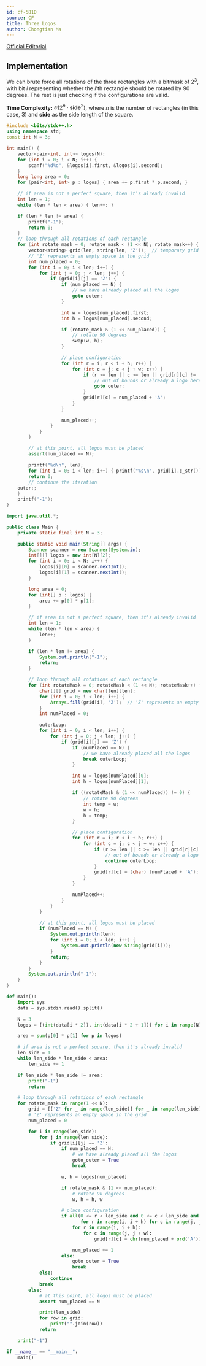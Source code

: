 ```yaml
---
id: cf-581D
source: CF
title: Three Logos
author: Chongtian Ma
---
```


[Official Editorial](https://codeforces.com/blog/entry/20508)

## Implementation

We can brute force all rotations of the three rectangles with a bitmask of $2^3$, with bit $i$ representing whether the $i$'th rectangle should be rotated by
$90$ degrees. The rest is just checking if the configurations are valid.

**Time Complexity:** $\mathcal{O}(2^n \cdot \textbf{side}^2)$, where $n$ is the number of rectangles (in this case, 3) and $\textbf{side}$ as the side length of the square.

<LanguageSection>
<CPPSection>

```cpp
#include <bits/stdc++.h>
using namespace std;
const int N = 3;

int main() {
	vector<pair<int, int>> logos(N);
	for (int i = 0; i < N; i++) {
		scanf("%d%d", &logos[i].first, &logos[i].second);
	}
	long long area = 0;
	for (pair<int, int> p : logos) { area += p.first * p.second; }

	// if area is not a perfect square, then it's already invalid
	int len = 1;
	while (len * len < area) { len++; }

	if (len * len != area) {
		printf("-1");
		return 0;
	}
	// loop through all rotations of each rectangle
	for (int rotate_mask = 0; rotate_mask < (1 << N); rotate_mask++) {
		vector<string> grid(len, string(len, 'Z'));  // temporary grid
		// 'Z' represents an empty space in the grid
		int num_placed = 0;
		for (int i = 0; i < len; i++) {
			for (int j = 0; j < len; j++) {
				if (grid[i][j] == 'Z') {
					if (num_placed == N) {
						// we have already placed all the logos
						goto outer;
					}

					int w = logos[num_placed].first;
					int h = logos[num_placed].second;

					if (rotate_mask & (1 << num_placed)) {
						// rotate 90 degrees
						swap(w, h);
					}

					// place configuration
					for (int r = i; r < i + h; r++) {
						for (int c = j; c < j + w; c++) {
							if (r >= len || c >= len || grid[r][c] != 'Z') {
								// out of bounds or already a logo here
								goto outer;
							}
							grid[r][c] = num_placed + 'A';
						}
					}

					num_placed++;
				}
			}
		}

		// at this point, all logos must be placed
		assert(num_placed == N);

		printf("%d\n", len);
		for (int i = 0; i < len; i++) { printf("%s\n", grid[i].c_str()); }
		return 0;
		// continue the iteration
	outer:;
	}
	printf("-1");
}
```

</CPPSection>
<JavaSection>

```java
import java.util.*;

public class Main {
    private static final int N = 3;

    public static void main(String[] args) {
        Scanner scanner = new Scanner(System.in);
        int[][] logos = new int[N][2];
        for (int i = 0; i < N; i++) {
            logos[i][0] = scanner.nextInt();
            logos[i][1] = scanner.nextInt();
        }

        long area = 0;
        for (int[] p : logos) {
            area += p[0] * p[1];
        }

        // if area is not a perfect square, then it's already invalid
        int len = 1;
        while (len * len < area) {
            len++;
        }

        if (len * len != area) {
            System.out.println("-1");
            return;
        }

        // loop through all rotations of each rectangle
        for (int rotateMask = 0; rotateMask < (1 << N); rotateMask++) {
            char[][] grid = new char[len][len];
            for (int i = 0; i < len; i++) {
                Arrays.fill(grid[i], 'Z');  // 'Z' represents an empty space in the grid
            }
            int numPlaced = 0;

            outerLoop:
            for (int i = 0; i < len; i++) {
                for (int j = 0; j < len; j++) {
                    if (grid[i][j] == 'Z') {
                        if (numPlaced == N) {
                            // we have already placed all the logos
                            break outerLoop;
                        }

                        int w = logos[numPlaced][0];
                        int h = logos[numPlaced][1];

                        if ((rotateMask & (1 << numPlaced)) != 0) {
                            // rotate 90 degrees
                            int temp = w;
                            w = h;
                            h = temp;
                        }

                        // place configuration
                        for (int r = i; r < i + h; r++) {
                            for (int c = j; c < j + w; c++) {
                                if (r >= len || c >= len || grid[r][c] != 'Z') {
                                    // out of bounds or already a logo here
                                    continue outerLoop;
                                }
                                grid[r][c] = (char) (numPlaced + 'A');
                            }
                        }

                        numPlaced++;
                    }
                }
            }

            // at this point, all logos must be placed
            if (numPlaced == N) {
                System.out.println(len);
                for (int i = 0; i < len; i++) {
                    System.out.println(new String(grid[i]));
                }
                return;
            }
        }
        System.out.println("-1");
    }
}

```

</JavaSection>
<PySection>

```py
def main():
    import sys
    data = sys.stdin.read().split()

    N = 3
    logos = [(int(data[i * 2]), int(data[i * 2 + 1])) for i in range(N)]

    area = sum(p[0] * p[1] for p in logos)

    # if area is not a perfect square, then it's already invalid
    len_side = 1
    while len_side * len_side < area:
        len_side += 1

    if len_side * len_side != area:
        print("-1")
        return

    # loop through all rotations of each rectangle
    for rotate_mask in range(1 << N):
        grid = [['Z' for _ in range(len_side)] for _ in range(len_side)]  # temporary grid
        # 'Z' represents an empty space in the grid
        num_placed = 0

        for i in range(len_side):
            for j in range(len_side):
                if grid[i][j] == 'Z':
                    if num_placed == N:
                        # we have already placed all the logos
                        goto_outer = True
                        break

                    w, h = logos[num_placed]

                    if rotate_mask & (1 << num_placed):
                        # rotate 90 degrees
                        w, h = h, w

                    # place configuration
                    if all(0 <= r < len_side and 0 <= c < len_side and grid[r][c] == 'Z'
                           for r in range(i, i + h) for c in range(j, j + w)):
                        for r in range(i, i + h):
                            for c in range(j, j + w):
                                grid[r][c] = chr(num_placed + ord('A'))

                        num_placed += 1
                    else:
                        goto_outer = True
                        break
            else:
                continue
            break
        else:
            # at this point, all logos must be placed
            assert num_placed == N

            print(len_side)
            for row in grid:
                print("".join(row))
            return

    print("-1")

if __name__ == "__main__":
    main()

```

</PySection>
</LanguageSection>
